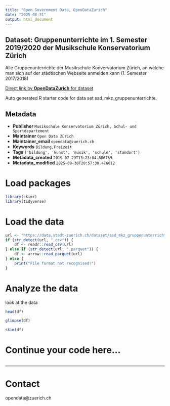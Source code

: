 ```yaml
---
title: "Open Government Data, OpenDataZurich"
date: "2025-08-31"
output: html_document
---
```


## Dataset: Gruppenunterrichte im 1. Semester 2019/2020 der Musikschule Konservatorium Zürich


Alle Gruppenunterrichte der Musikschule Konvervatorium Zürich, an welche man sich auf der städtischen Webseite anmelden kann (1. Semester 2017/2018)





[Direct link by **OpenDataZurich** for dataset](https://data.stadt-zuerich.ch/dataset/ssd_mkz_gruppenunterrichte)

Auto generated R starter code for data set ssd_mkz_gruppenunterrichte.

## Metadata

- **Publisher** `Musikschule Konservatorium Zürich, Schul- und Sportdepartement`
- **Maintainer** `Open Data Zürich`
- **Maintainer_email** `opendata@zuerich.ch`
- **Keywords** `Bildung,Freizeit`
- **Tags** `['bildung', 'kunst', 'musik', 'schule', 'standort']`
- **Metadata_created** `2019-07-29T13:23:04.886759`
- **Metadata_modified** `2025-08-30T20:57:30.476012`


# Load packages

```r
library(skimr)
library(tidyverse)
```

# Load the data

```r
url <- "https://data.stadt-zuerich.ch/dataset/ssd_mkz_gruppenunterrichte/download/mkz_gruppenunterrichte.csv"
if (str_detect(url, ".csv")) {
    df <- readr::read_csv(url)
} else if (str_detect(url, ".parquet")) {
    df <- arrow::read_parquet(url)
} else {
    print("File format not recognised!")
}
```

# Analyze the data

look at the data
```r
head(df)
```

```r
glimpse(df)
```

```r
skim(df)
```

# Continue your code here...

```r

```

------------------------------------------------------------------------

# Contact

opendata@zuerich.ch
